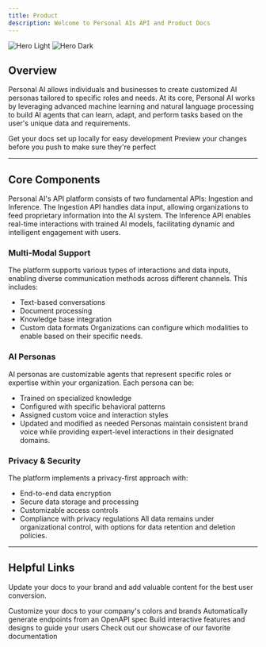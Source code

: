 ```yaml
---
title: Product
description: Welcome to Personal AIs API and Product Docs
---
```


<img
  className="block dark:hidden"
  src="/images/hero.svg"
  alt="Hero Light"
/>
<img
  className="hidden dark:block"
  src="/images/hero.svg"
  alt="Hero Dark"
/>

## Overview

Personal AI allows individuals and businesses to create customized AI personas tailored to specific roles and needs. At its core, Personal AI works by leveraging advanced machine learning and natural language processing to build AI agents that can learn, adapt, and perform tasks based on the user's unique data and requirements.

<CardGroup cols={2}>
  <Card
    title="Edit Your Docs"
    icon="pen-to-square"
    href=""
  >
    Get your docs set up locally for easy development
  </Card>
  <Card
    title="Preview Changes"
    icon="image"
    href=""
  >
    Preview your changes before you push to make sure they're perfect
  </Card>
</CardGroup>

---

## **Core Components**
Personal AI's API platform consists of two fundamental APIs: Ingestion and Inference. The Ingestion API handles data input, allowing organizations to feed proprietary information into the AI system. The Inference API enables real-time interactions with trained AI models, facilitating dynamic and intelligent engagement with users.

### **Multi-Modal Support**
The platform supports various types of interactions and data inputs, enabling diverse communication methods across different channels. This includes:
- Text-based conversations
- Document processing
- Knowledge base integration
- Custom data formats
Organizations can configure which modalities to enable based on their specific needs.

### **AI Personas**
AI personas are customizable agents that represent specific roles or expertise within your organization. Each persona can be:
- Trained on specialized knowledge
- Configured with specific behavioral patterns
- Assigned custom voice and interaction styles
- Updated and modified as needed
Personas maintain consistent brand voice while providing expert-level interactions in their designated domains.

### **Privacy & Security**
The platform implements a privacy-first approach with:
- End-to-end data encryption
- Secure data storage and processing
- Customizable access controls
- Compliance with privacy regulations
All data remains under organizational control, with options for data retention and deletion policies.

---

## Helpful Links

Update your docs to your brand and add valuable content for the best user conversion.

<CardGroup cols={2}>
  <Card
    title="Customize Style"
    icon="palette"
    href=""
  >
    Customize your docs to your company's colors and brands
  </Card>
  <Card
    title="Reference APIs"
    icon="code"
    href="api-reference"
  >
    Automatically generate endpoints from an OpenAPI spec
  </Card>
  <Card
    title="Add Components"
    icon="screwdriver-wrench"
    href=""
  >
    Build interactive features and designs to guide your users
  </Card>
  <Card
    title="Get Inspiration"
    icon="stars"
    href=""
  >
    Check out our showcase of our favorite documentation
  </Card>
</CardGroup>
